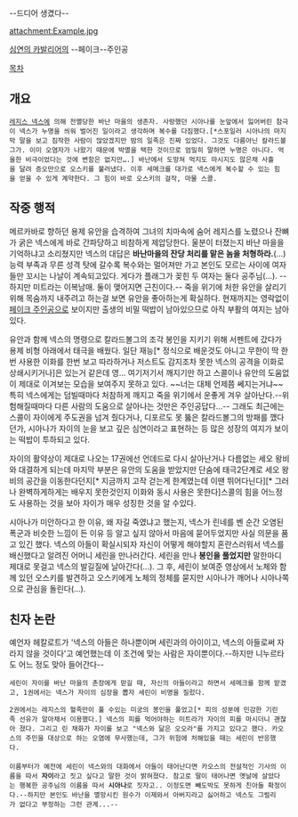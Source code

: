 --드디어 생겼다--

attachment:Example.jpg

[[심연의 카발리어]]의 --페이크--주인공

[[목차]]

== 개요 ==

 [[레지스 넥스]]에 의해 전멸당한 바난 마을의 생존자. 사랑했던 시아나를 눈앞에서 잃어버린 참극이 넥스가 누명을 씌워 벌어진 일이라고 생각하며 복수를 다짐했다.[*스포일러 시아나의 마지막 말을 보고 짐작한 사람이 많았겠지만 밤의 일족은 진짜 있었다. 그것도 다름아닌 칼라드볼그가. 이미 오염자가 나왔기 때문에 박멸을 택한 것이므로 엄밀히 말하면 누명은 아니다. 억울한 비극이었다는 것에 변함은 없지만….] 바난에서 도망쳐 먹지도 마시지도 않은채 사흘을 달려 증오만으로 오스키를 불러냈다. 이후 세메크를 대가로 넥스에게 복수할 수 있는 힘을 얻을 수 있게 계약한다. 그 힘이 바로 오스키의 걸작, 마물 스콜.


== 작중 행적 ==


메르카바로 향하던 용제 유안을 습격하여 그녀의 치마속에 숨어 레지스를 노렸으나 잔뼈가 굵은 넥스에게 바로 간파당하고 비참하게 제압당한다. 울분이 터졌는지 바난 마을을 기억하냐고 소리쳤지만 넥스의 대답은 '''바난마을의 잔당 처리를 맡은 놈을 처형하라.'''(…) 능력 부족과 무른 성격 탓에 갈수록 복수와는 멀어져만 가고 본인도 모르는 사이에 여자들만 꼬시는 나날이 계속되고있다. 게다가 플래그가 꽂힌 두 여자는 둘다 공주님(…). --하지만 미트라는 이복남매. 둘이 맺어지면 근친이다.-- 죽을 위기에 처한 유안을 살리기 위해 목숨까지 내주려고 하는걸 보면 유안을 좋아하는게 확실하다. 현재까지는 영락없이 [[페이크 주인공]]으로 보이지만 출생의 비밀 떡밥이 남아있으므로 아직 부활의 여지는 남아있다. 


유안과 함께 넥스의 명령으로 칼라드볼그의 조각 봉인을 지키기 위해 서펜트에 갔다가 용제 비형 아래에서 태극을 배웠다. 일단 재능[* 정식으로 배운것도 아니고 무한이 딱 한번 사용한 이화를 한번 보고 따라하거나 저스트도 감지조차 못한 넥스의 공격을 이화로 상쇄시키거나]은 있는거 같은데 영... 여기저기서 깨지기만 하고 스콜이나 유안의 도움없이 제대로 이겨보는 모습을 보여주지 못하고 있다. ~~너는 대체 언제쯤 쎄지는거냐~~ 특히 넥스에게는 덤빌때마다 처참하게 깨지고 죽을 위기에서 운좋게 겨우 살아난다.--위험해질때마다 다른 사람의 도움으로 살아나는 것만은 주인공답다...-- 그래도 최근에는 스콜이 자이에게 주도권을 넘겨 줬다거나, 디포르도 못 뚫은 칼라드볼그의 방패를 깼다던가, 시아나가 자이의 눈을 보고 깊은 심연이라고 표현하는 등 많은 성장의 여지가 보이는 떡밥이 투하되고 있다. 
  
자이의 활약상이 제대로 나오는 17권에선 언데드로 다시 살아난거나 다름없는 세오 왕비와 대결하게 되는데 마지막 부분은 유안의 도움을 받았지만 단숨에 태극2단계로 세오 왕비의 공간을 이동한다던지[* 지금까지 고작 걷는게 한계였는데 이땐 뛰어다닌다][* 그러나 완벽하게하게는 배우지 못한것인지 이화와 동시 사용은 못한다]스콜의 힘을 어느정도 사용하는 것을 보아 자이가 매우 성징한 것을 알 수있다.

시아나가 미안하다고 한 이유, 왜 자길 죽였냐고 했는지, 넥스가 린네를 벤 순간 오염된 폭군과 비슷한 느낌이 든 이유 등 알고 싶지 않아서 마음에 묻어두었지만 사실 의문을 품고 있긴 했다. 넥스의 아들이 확실시되자 자신이 어떻게 해야할지 혼란스러워서 넥스를 배신했다고 알려진 어머니 세린을 만나러간다. 세린을 만나 '''봉인을 풀었지만''' 말한마디 제대로 못걸고 넥스의 발길질에 날아간다(...). 그 후, 세린이 보여준 영상에서 노체와 함께 있던 오스키를 발견하고 오스키에게 노체의 정체를 묻지만 시아나가 깨어나 시아나쪽으로 관심을 돌린다(...).  

== 친자 논란 ==

예언자 헤칼로트가 '넥스의 아들은 하나뿐이며 세린과의 아이이고, 넥스의 아들로써 자라지 않을 것이다'고 예언했는데 이 조건에 맞는 사람은 자이뿐이다.--하지만 니누르타도 어느 정도 맞아 들어간다--

 세린이 자이를 바난 마을의 촌장에게 맏길 때, 자신의 아들이라고 하면서 세메크를 함께 맡겼고, 1권에서는 넥스가 자이의 심장을 뽑자 세린이 비명을 질렀다. 

 2권에서는 레지스의 혈족만이 풀 수있는 미궁의 봉인을 풀었고[* 피의 성분에 민감한 기린족 선유가 알아채서 이용했다.] 넥스의 피를 먹어야하는 미트라가 자이의 피를 마시더니 괜찮아 졌다. 그리고 린 채화가 자이를 보고 "넥스와 닮은 오오라"를 가지고 있다고 했다. 카오스의 주민을 대상으로 하는 오염에 무사했는데, 그가 위험에 처해있을 때는 세린이 반응했다. 
 
 이름부터가 예전에 세린이 넥스와의 대화에서 아들이 태어난다면 카오스의 전설적인 기사의 이름을 따서 '''자이'''라고 짓고 싶다고 말한 것이 밝혀졌다. 참고로 딸이 태어나면 옛날에 살았다는 행복한 공주님의 이름을 따서 '''시아나'''로 짓자고.. 이정도면 빼도박도 못하게 친아들 확정이다.--하지만 본인도 바난을 멸망시킨 원수가 이제와서 아버지라고 싫어하고 넥스도 그럴리가 없다고 부정하는 그런 관계...-- 


